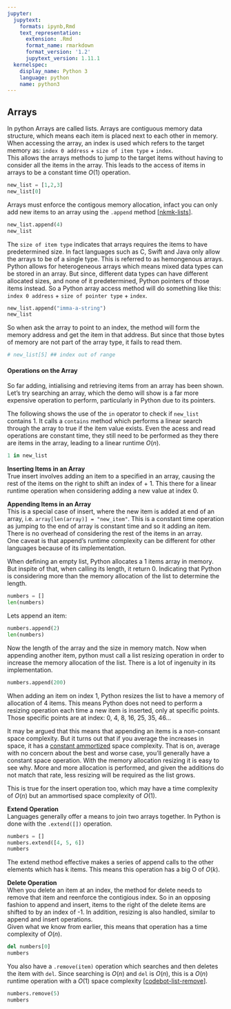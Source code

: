 ```yaml
---
jupyter:
  jupytext:
    formats: ipynb,Rmd
    text_representation:
      extension: .Rmd
      format_name: rmarkdown
      format_version: '1.2'
      jupytext_version: 1.11.1
  kernelspec:
    display_name: Python 3
    language: python
    name: python3
---
```


## Arrays


In python Arrays are called lists. Arrays are contiguous memory data structure, which means each item is placed next to each other in memory. When accessing the array, an index is used which refers to the target memory as: `index 0 address` + `size of item type` + `index`.  
This allows the arrays methods to jump to the target items without having to consider all the items in the array. This leads to the access of items in arrays to be a constant time $O(1)$ operation.  

```python
new_list = [1,2,3]
new_list[0]
```

Arrays must enforce the contigous memory allocation, infact you can only add new items to an array using the `.append` method [[nkmk-lists](https://note.nkmk.me/en/python-list-append-extend-insert)].

```python
new_list.append(4)
new_list
```

The `size of item type` indicates that arrays requires the items to have predetermined size. In fact languages such as C, Swift and Java only allow the arrays to be of a single type. This is referred to as hemongenous arrays. Python allows for heterogeneous arrays which means mixed data types can be stored in an array. But since, different data types can have different allocated sizes, and none of it predetermined, Python pointers of those items instead. So a Python array access method will do something like this: `index 0 address` + `size of pointer type` + `index`.

```python
new_list.append("imma-a-string")
new_list
```

So when ask the array to point to an index, the method will form the memory address and get the item in that address. But since that those bytes of memory are not part of the array type, it fails to read them.

```python
# new_list[5] ## index out of range
```

#### Operations on the Array

So far adding, intialising and retrieving items from an array has been shown. Let's try searching an array, which the demo will show is a far more expensive operation to perform, particularly in Python due to its pointers.

The following shows the use of the `in` operator to check if `new_list` contains 1. It calls a `contains` method which performs a linear search through the array to true if the item value exists. Even the acess and read operations are constant time, they still need to be performed as they there are items in the array, leading to a linear runtime $O(n)$.

```python
1 in new_list
```

__Inserting Items in an Array__  
True insert involves adding an item to a specified in an array, causing the rest of the items on the right to shift an index of + 1. This there for a linear runtime operation when considering adding a new value at index 0.


__Appending Items in an Array__  
This is a special case of insert, where the new item is added at end of an array, i.e. `array[len(array)] = "new_item"`. This is a constant time operation as jumping to the end of array is constant time and so it adding an item. There is no overhead of considering the rest of the items in an array.  
One caveat is that append's runtime complexity can be different for other languages because of its implementation.


When defining an empty list, Python allocates a 1 items array in memory. But inspite of that, when calling its length, it return 0. Indicating that Python is considering more than the memory allocation of the list to determine the length.

```python
numbers = []
len(numbers)
```

Lets append an item:

```python
numbers.append(2)
len(numbers)
```

Now the length of the array and the size in memory match. Now when appending another item, python must call a list resizing operation in order to increase the memory allocation of the list. There is a lot of ingenuity in its implementation.

```python
numbers.append(200)
```

When adding an item on index 1, Python resizes the list to have a memory of allocation of 4 items. This means Python does not need to perform a resizing operation each time a new item is inserted, only at specific points. Those specific points are at index: 0, 4, 8, 16, 25, 35, 46...

It may be argued that this means that appending an items is a non-consant space complexity. But it turns out that if you average the increases in space, it has a [constant ammortized](https://stackoverflow.com/questions/200384/constant-amortized-time) space complexity. That is on, average with no concern about the best and worse case, you'll generally have a constant space operation. With the memory allocation resizing it is easy to see why. More and more allocation is performed, and given the additions do not match that rate, less resizing will be required as the list grows.

This is true for the insert operation too, which may have a time complexity of $O(n)$ but an ammortised space complexity of $O(1)$.


__Extend Operation__  
Languages generally offer a means to join two arrays together. In Python is done with the `.extend([])` operation.

```python
numbers = []
numbers.extend([4, 5, 6])
numbers
```

The extend method effective makes a series of append calls to the other elements which has k items. This means this operation has a big O of $O(k)$.


__Delete Operation__  
When you delete an item at an index, the method for delete needs to remove that item and reenforce the contigious index. So in an opposing fashion to append and insert, items to the right of the delete items are shifted to by an index of -1. In addition, resizing is also handled, similar to append and insert operations.  
Given what we know from earlier, this means that operation has a time complexity of $O(n)$.

```python
del numbers[0]
numbers
```

You also have a `.remove(item)` operation which searches and then deletes the item with `del`. Since searching is $O(n)$ and `del` is $O(n)$, this is a $O(n)$ runtime operation with a $O(1)$ space complexity [[codebot-list-remove](https://thecodingbot.com/pythons-list-remove-time-and-space-complexity-analysis/)].

```python
numbers.remove(5)
numbers
```
